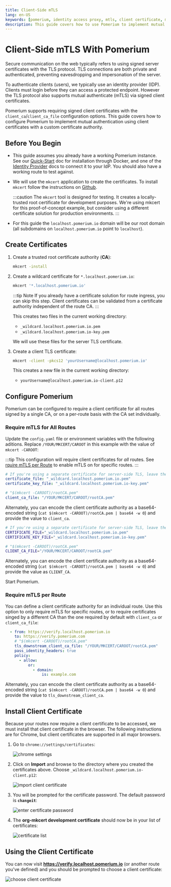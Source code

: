 ```yaml
---
title: Client-Side mTLS
lang: en-US
keywords: [pomerium, identity access proxy, mtls, client certificate, mutual authentication]
description: This guide covers how to use Pomerium to implement mutual authentication (mTLS) for end-users, using client certificates with a custom certificate authority.
---
```



# Client-Side mTLS With Pomerium

Secure communication on the web typically refers to using signed server certificates with the TLS protocol. TLS connections are both private and authenticated, preventing eavesdropping and impersonation of the server.

To authenticate clients (users), we typically use an identity provider (IDP). Clients must login before they can access a protected endpoint. However the TLS protocol also supports mutual authenticate (mTLS) via signed client certificates.

Pomerium supports requiring signed client certificates with the `client_ca`/`client_ca_file` configuration options. This guide covers how to configure Pomerium to implement mutual authentication using client certificates with a custom certificate authority.

## Before You Begin

- This guide assumes you already have a working Pomerium instance. See our [Quick-Start] doc for installation through Docker, and one of the [Identity Provider] docs to connect it to your IdP. You should also have a working route to test against.

- We will use the `mkcert` application to create the certificates. To install `mkcert` follow the instructions on [Github](https://github.com/FiloSottile/mkcert#installation).

    :::caution
    The `mkcert` tool is designed for testing. It creates a locally-trusted root certificate for development purposes. We're using mkcert for this proof-of-concept example, but consider using a different certificate solution for production environments.
    :::

- For this guide the `localhost.pomerium.io` domain will be our root domain (all subdomains on `localhost.pomerium.io` point to `localhost`).

## Create Certificates

1. Create a trusted root certificate authority (**CA**):

    ```bash
    mkcert -install
    ```

1. Create a wildcard certificate for `*.localhost.pomerium.io`:

    ```bash
    mkcert '*.localhost.pomerium.io'
    ```

    :::tip Note
    If you already have a certificate solution for route ingress, you can skip this step. Client certificates can be validated from a certificate authority independent of the route CA.
    :::

    This creates two files in the current working directory:

    - `_wildcard.localhost.pomerium.io.pem`
    - `_wildcard.localhost.pomerium.io-key.pem`

    We will use these files for the server TLS certificate.

1. Create a client TLS certificate:

    ```bash
    mkcert -client -pkcs12 'yourUsername@localhost.pomerium.io'
    ```

    This creates a new file in the current working directory:

    - `yourUsername@localhost.pomerium.io-client.p12`

## Configure Pomerium

Pomerium can be configured to require a client certificate for all routes signed by a single CA, or on a per-route basis with the CA set individually.

### Require mTLS for All Routes

Update the `config.yaml` file or environment variables with the following aditions. Replace `/YOUR/MKCERT/CAROOT` in this example with the value of `mkcert -CAROOT`:

:::tip
This configuration will require client certificates for _all_ routes. See [rquire mTLS per Route](#require-mtls-per-route) to enable mTLS on for specific routes.
:::

<Tabs>
<TabItem value="config.yaml" label="config.yaml">


```yaml
# If you're using a separate certificate for server-side TLS, leave these keys unchanged.
certificate_file: "_wildcard.localhost.pomerium.io.pem"
certificate_key_file: "_wildcard.localhost.pomerium.io-key.pem"

# "$(mkcert -CAROOT)/rootCA.pem"
client_ca_file: "/YOUR/MKCERT/CAROOT/rootCA.pem"
```

Alternately, you can encode the client certificate authority as a base64-encoded string (`cat $(mkcert -CAROOT)/rootCA.pem | base64 -w 0`) and provide the value to `client_ca`.

</TabItem>
<TabItem value="Environment Variables" label="Environment Variables">

```bash
# If you're using a separate certificate for server-side TLS, leave these variables unchanged.
CERTIFICATE_FILE="_wildcard.localhost.pomerium.io.pem"
CERTIFICATE_KEY_FILE="_wildcard.localhost.pomerium.io-key.pem"

# "$(mkcert -CAROOT)/rootCA.pem"
CLIENT_CA_FILE="/YOUR/MKCERT/CAROOT/rootCA.pem"
```

Alternately, you can encode the client certificate authority as a base64-encoded string (`cat $(mkcert -CAROOT)/rootCA.pem | base64 -w 0`) and provide the value as `CLIENT_CA`.

</TabItem>
</Tabs>

Start Pomerium.

### Require mTLS per Route

You can define a client certificate authority for an individual route. Use this option to only require mTLS for specific routes, or to require certificates singed by a different CA than the one required by default with `client_ca` or `client_ca_file`:

```yaml {3-4}
  - from: https://verify.localhost.pomerium.io
    to: https://verify.pomerium.com
    # "$(mkcert -CAROOT)/rootCA.pem"
    tls_downstream_client_ca_file: "/YOUR/MKCERT/CAROOT/rootCA.pem"
    pass_identity_headers: true
    policy:
      - allow:
          or:
            - domain:
                is: example.com
```

Alternately, you can encode the client certificate authority as a base64-encoded string (`cat $(mkcert -CAROOT)/rootCA.pem | base64 -w 0`) and provide the value to `tls_downstream_client_ca`.

## Install Client Certificate

Because your routes now require a client certificate to be accessed, we must install that client certificate in the browser. The following instructions are for Chrome, but client certificates are supported in all major browsers.

1. Go to `chrome://settings/certificates`:

    ![chrome settings](img/mtls/01-chrome-settings-certificates.png)

1. Click on **Import** and browse to the directory where you created the certificates above. Choose `_wildcard.localhost.pomerium.io-client.p12`:

    ![import client certificate](img/mtls/02-import-client-certificate.png)

1. You will be prompted for the certificate password. The default password is **`changeit`**:

    ![enter certificate password](img/mtls/03-enter-certificate-password.png)

1. The **org-mkcert development certificate** should now be in your list of certificates:

    ![certificate list](img/mtls/04-certificate-list.png)

## Using the Client Certificate

You can now visit **<https://verify.localhost.pomerium.io>** (or another route you've defined) and you should be prompted to choose a client certificate:

![choose client certificate](img/mtls/05-select-client-certificate.png)

[Quick-Start]: /docs/install/quickstart
[Identity Provider]: /docs/identity-providers
